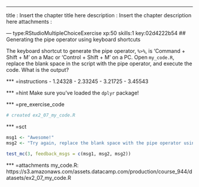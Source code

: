 ---
title       : Insert the chapter title here
description : Insert the chapter description here
attachments :

--- type:RStudioMultipleChoiceExercise xp:50 skills:1 key:02d4222b54
## Generating the pipe operator using keyboard shortcuts

The keyboard shortcut to generate the pipe operator, `%>%`, is 'Command + Shift + M' on a Mac or 'Control + Shift + M' on a PC. Open `my_code.R`, replace the blank space in the script with the pipe operator, and execute the code. What is the output? 

*** =instructions
- 1.24328
- 2.33245
- 3.21725
- 3.45543

*** =hint
Make sure you've loaded the `dplyr` package!

*** =pre_exercise_code
```r
# created ex2_07_my_code.R
```

*** =sct
```r
msg1 <- "Awesome!"
msg2 <- "Try again, replace the blank space with the pipe operator using the keyboard shortcut. Execute the code. What is the output?"

test_mc(3, feedback_msgs = c(msg1, msg2, msg2))
```

*** =attachments
my_code.R: https://s3.amazonaws.com/assets.datacamp.com/production/course_944/datasets/ex2_07_my_code.R
